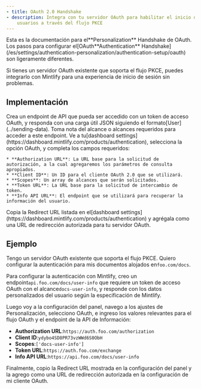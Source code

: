 ```yaml
---
- title: OAuth 2.0 Handshake
- description: Integra con tu servidor OAuth para habilitar el inicio de sesión de
    usuarios a través del flujo PKCE
---
```


<Info>
  Esta es la documentación para el**Personalization** Handshake de OAuth. Los pasos para configurar el[OAuth**Authentication** Handshake](/es/settings/authentication-personalization/authentication-setup/oauth) son ligeramente diferentes.
</Info>

Si tienes un servidor OAuth existente que soporta el flujo PKCE, puedes integrarlo con Mintlify para una experiencia de inicio de sesión sin problemas.

## Implementación

<Steps>
  <Step title="Crea tu API de Información">
    Crea un endpoint de API que pueda ser accedido con un token de acceso OAuth, y responda con una carga útil JSON siguiendo el formato[User](../sending-data). Toma nota del alcance o alcances requeridos para acceder a este endpoint.
  </Step>

  <Step title="Configura tus ajustes de Personalización">
    Ve a tu[dashboard settings](https://dashboard.mintlify.com/products/authentication), selecciona la opción OAuth, y completa los campos requeridos:

    * **Authorization URL**: La URL base para la solicitud de autorización, a la cual agregaremos los parámetros de consulta apropiados.
    * **Client ID**: Un ID para el cliente OAuth 2.0 que se utilizará.
    * **Scopes**: Un array de alcances que serán solicitados.
    * **Token URL**: La URL base para la solicitud de intercambio de token.
    * **Info API URL**: El endpoint que se utilizará para recuperar la información del usuario.
  </Step>

  <Step title="Configura tu cliente OAuth">
    Copia la Redirect URL listada en el[dashboard settings](https://dashboard.mintlify.com/products/authentication) y agrégala como una URL de redirección autorizada para tu servidor OAuth.
  </Step>
</Steps>

## Ejemplo

Tengo un servidor OAuth existente que soporta el flujo PKCE. Quiero configurar la autenticación para mis documentos alojados en`foo.com/docs`.

Para configurar la autenticación con Mintlify, creo un endpoint`api.foo.com/docs/user-info` que requiere un token de acceso OAuth con el alcance`docs-user-info`, y responde con los datos personalizados del usuario según la especificación de Mintlify.

Luego voy a la configuración del panel, navego a los ajustes de Personalización, selecciono OAuth, e ingreso los valores relevantes para el flujo OAuth y el endpoint de la API de Información:

* **Authorization URL**:`https://auth.foo.com/authorization`
* **Client ID**:`ydybo4SD8PR73vzWWd6S0ObH`
* **Scopes**:`['docs-user-info']`
* **Token URL**:`https://auth.foo.com/exchange`
* **Info API URL**:`https://api.foo.com/docs/user-info`

Finalmente, copio la Redirect URL mostrada en la configuración del panel y la agrego como una URL de redirección autorizada en la configuración de mi cliente OAuth.
